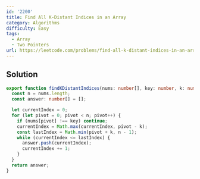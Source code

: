 ```yaml
---
id: '2200'
title: Find All K-Distant Indices in an Array
category: Algorithms
difficulty: Easy
tags:
  - Array
  - Two Pointers
url: https://leetcode.com/problems/find-all-k-distant-indices-in-an-array
---
```


## Solution

```typescript filename="solution.ts" copy
export function findKDistantIndices(nums: number[], key: number, k: number): number[] {
  const n = nums.length;
  const answer: number[] = [];

  let currentIndex = 0;
  for (let pivot = 0; pivot < n; pivot++) {
    if (nums[pivot] !== key) continue;
    currentIndex = Math.max(currentIndex, pivot - k);
    const lastIndex = Math.min(pivot + k, n - 1);
    while (currentIndex <= lastIndex) {
      answer.push(currentIndex);
      currentIndex += 1;
    }
  }
  return answer;
}
```
